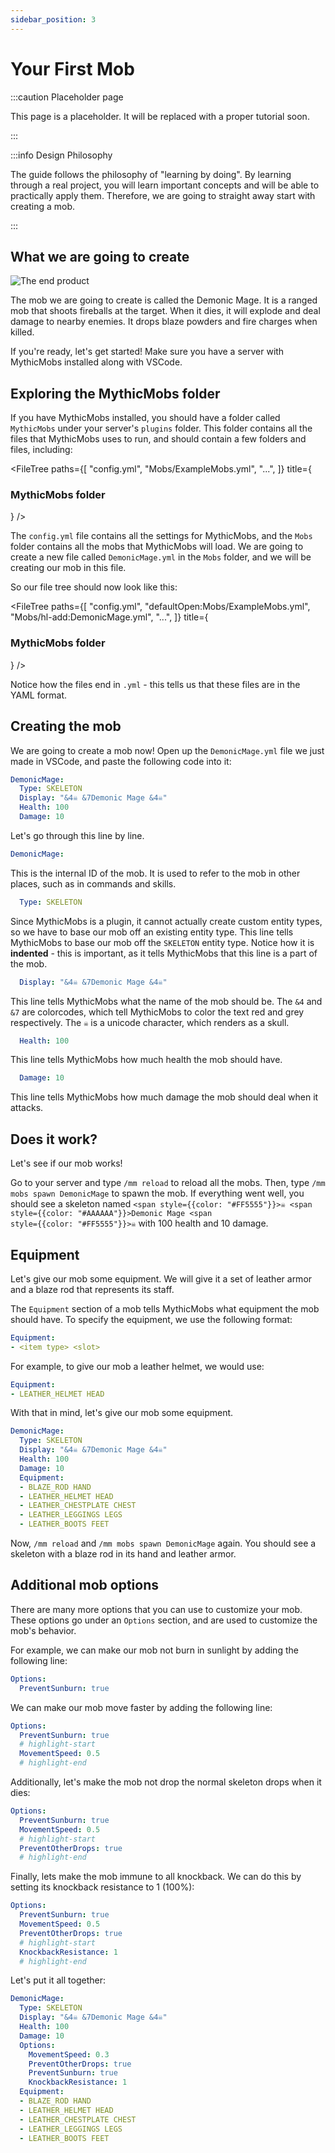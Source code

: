 ```yaml
---
sidebar_position: 3
---
```


# Your First Mob

:::caution Placeholder page

This page is a placeholder. It will be replaced with a proper tutorial soon.

:::

:::info Design Philosophy

The guide follows the philosophy of "learning by doing".
By learning through a real project, you will learn important concepts and will be able to practically apply them.
Therefore, we are going to straight away start with creating a mob.

:::

## What we are going to create

![The end product](./demonic-mage-ss.png)

The mob we are going to create is called the Demonic Mage.
It is a ranged mob that shoots fireballs at the target.
When it dies, it will explode and deal damage to nearby enemies.
It drops blaze powders and fire charges when killed.

If you're ready, let's get started! Make sure you have a server with MythicMobs installed along with VSCode.

## Exploring the MythicMobs folder

If you have MythicMobs installed, you should have a folder called `MythicMobs` under your server's `plugins` folder.
This folder contains all the files that MythicMobs uses to run, and should contain a few folders and files, including:

<FileTree
    paths={[
        "config.yml",
        "Mobs/ExampleMobs.yml",
        "...",
    ]}
    title={<h3>MythicMobs folder</h3>}
/>

The `config.yml` file contains all the settings for MythicMobs, and the `Mobs` folder contains all the mobs that MythicMobs will load.
We are going to create a new file called `DemonicMage.yml` in the `Mobs` folder, and we will be creating our mob in this file.

So our file tree should now look like this:

<FileTree
    paths={[
        "config.yml",
        "defaultOpen:Mobs/ExampleMobs.yml",
        "Mobs/hl-add:DemonicMage.yml",
        "...",
    ]}
    title={<h3>MythicMobs folder</h3>}
/>

Notice how the files end in `.yml` - this tells us that these files are in the YAML format.

## Creating the mob

We are going to create a mob now!
Open up the `DemonicMage.yml` file we just made in VSCode, and paste the following code into it:

```yaml
DemonicMage:
  Type: SKELETON
  Display: "&4☠ &7Demonic Mage &4☠"
  Health: 100
  Damage: 10
```

Let's go through this line by line.

```yaml
DemonicMage:
```

This is the internal ID of the mob. It is used to refer to the mob in other places, such as in commands and skills.

```yaml
  Type: SKELETON
```

Since MythicMobs is a plugin, it cannot actually create custom entity types, so we have to base our mob off an existing entity type.
This line tells MythicMobs to base our mob off the `SKELETON` entity type.
Notice how it is **indented** - this is important, as it tells MythicMobs that this line is a part of the mob.

```yaml
  Display: "&4☠ &7Demonic Mage &4☠"
```

This line tells MythicMobs what the name of the mob should be.
The `&4` and `&7` are colorcodes, which tell MythicMobs to color the text red and grey respectively.
The `☠` is a unicode character, which renders as a skull.

```yaml
  Health: 100
```

This line tells MythicMobs how much health the mob should have.

```yaml
  Damage: 10
```

This line tells MythicMobs how much damage the mob should deal when it attacks.

## Does it work?

Let's see if our mob works!

Go to your server and type `/mm reload` to reload all the mobs.
Then, type `/mm mobs spawn DemonicMage` to spawn the mob. If everything went well, you should see a skeleton named <code><span style={{color: "#FF5555"}}>☠</span> <span style={{color: "#AAAAAA"}}>Demonic Mage</span> <span style={{color: "#FF5555"}}>☠</span></code> with 100 health and 10 damage.

## Equipment

Let's give our mob some equipment.
We will give it a set of leather armor and a blaze rod that represents its staff.

The `Equipment` section of a mob tells MythicMobs what equipment the mob should have.
To specify the equipment, we use the following format:

```yaml
Equipment:
- <item type> <slot>
```

For example, to give our mob a leather helmet, we would use:

```yaml
Equipment:
- LEATHER_HELMET HEAD
```

With that in mind, let's give our mob some equipment.

```yaml
DemonicMage:
  Type: SKELETON
  Display: "&4☠ &7Demonic Mage &4☠"
  Health: 100
  Damage: 10
  Equipment:
  - BLAZE_ROD HAND
  - LEATHER_HELMET HEAD
  - LEATHER_CHESTPLATE CHEST
  - LEATHER_LEGGINGS LEGS
  - LEATHER_BOOTS FEET
```

Now, `/mm reload` and `/mm mobs spawn DemonicMage` again.
You should see a skeleton with a blaze rod in its hand and leather armor.

## Additional mob options

There are many more options that you can use to customize your mob.
These options go under an `Options` section, and are used to customize the mob's behavior.

For example, we can make our mob not burn in sunlight by adding the following line:

```yaml
Options:
  PreventSunburn: true
```

We can make our mob move faster by adding the following line:

```yaml
Options:
  PreventSunburn: true
  # highlight-start
  MovementSpeed: 0.5
  # highlight-end
```

Additionally, let's make the mob not drop the normal skeleton drops when it dies:

```yaml
Options:
  PreventSunburn: true
  MovementSpeed: 0.5
  # highlight-start
  PreventOtherDrops: true
  # highlight-end
```

Finally, lets make the mob immune to all knockback. We can do this by setting its knockback resistance to 1 (100%):

```yaml
Options:
  PreventSunburn: true
  MovementSpeed: 0.5
  PreventOtherDrops: true
  # highlight-start
  KnockbackResistance: 1
  # highlight-end
```

Let's put it all together:

```yaml
DemonicMage:
  Type: SKELETON
  Display: "&4☠ &7Demonic Mage &4☠"
  Health: 100
  Damage: 10
  Options:
    MovementSpeed: 0.3
    PreventOtherDrops: true
    PreventSunburn: true
    KnockbackResistance: 1
  Equipment:
  - BLAZE_ROD HAND
  - LEATHER_HELMET HEAD
  - LEATHER_CHESTPLATE CHEST
  - LEATHER_LEGGINGS LEGS
  - LEATHER_BOOTS FEET
```
